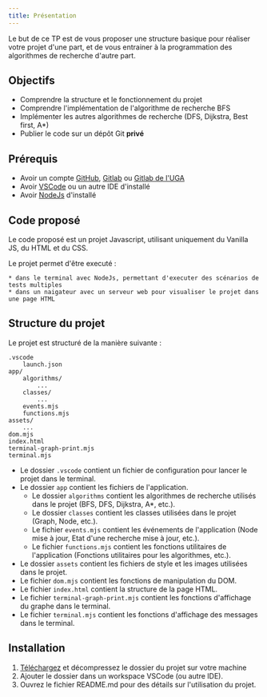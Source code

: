 ```yaml
---
title: Présentation
---
```


Le but de ce TP est de vous proposer une structure basique pour réaliser votre projet d'une part, et de vous entrainer à la programmation des algorithmes de recherche d'autre part.

## Objectifs

- Comprendre la structure et le fonctionnement du projet
- Comprendre l'implémentation de l'algorithme de recherche BFS
- Implémenter les autres algorithmes de recherche (DFS, Dijkstra, Best first, A*)
- Publier le code sur un dépôt Git **privé**

## Prérequis

- Avoir un compte [GitHub](https://github.com/), [Gitlab](https://gitlab.com/) ou [Gitlab de l'UGA](https://gricad-gitlab.univ-grenoble-alpes.fr/)
- Avoir [VSCode](https://code.visualstudio.com/) ou un autre IDE d'installé
- Avoir [NodeJs](https://nodejs.org/) d'installé

## Code proposé

Le code proposé est un projet Javascript, utilisant uniquement du Vanilla JS, du HTML et du CSS.

Le projet permet d'être executé :

    * dans le terminal avec NodeJs, permettant d'executer des scénarios de tests multiples
    * dans un naigateur avec un serveur web pour visualiser le projet dans une page HTML

## Structure du projet

Le projet est structuré de la manière suivante :

```
.vscode
    launch.json
app/
    algorithms/
        ...
    classes/
        ...
    events.mjs
    functions.mjs
assets/
    ...
dom.mjs
index.html
terminal-graph-print.mjs
terminal.mjs
```

* Le dossier `.vscode` contient un fichier de configuration pour lancer le projet dans le terminal.
* Le dossier `app` contient les fichiers de l'application.
    * Le dossier `algorithms` contient les algorithmes de recherche utilisés dans le projet (BFS, DFS, Dijkstra, A*, etc.).   
    * Le dossier `classes` contient les classes utilisées dans le projet (Graph, Node, etc.).
    * Le fichier `events.mjs` contient les événements de l'application (Node mise à jour, Etat d'une recherche mise à jour, etc.).
    * Le fichier `functions.mjs` contient les fonctions utilitaires de l'application (Fonctions utilitaires pour les algorithmes, etc.).
* Le dossier `assets` contient les fichiers de style et les images utilisées dans le projet.
* Le fichier `dom.mjs` contient les fonctions de manipulation du DOM.
* Le fichier `index.html` contient la structure de la page HTML.
* Le fichier `terminal-graph-print.mjs` contient les fonctions d'affichage du graphe dans le terminal.
* Le fichier `terminal.mjs` contient les fonctions d'affichage des messages dans le terminal.

## Installation

1. [Téléchargez](/ia/public/search-algorithms-empty.zip) et décompressez le dossier du projet sur votre machine
2. Ajouter le dossier dans un workspace VSCode (ou autre IDE).
3. Ouvrez le fichier README.md pour des détails sur l'utilisation du projet.